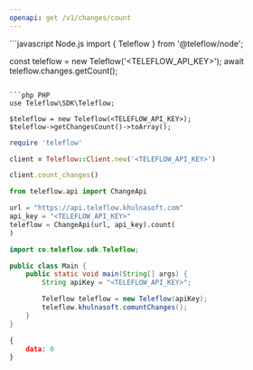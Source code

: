 ```yaml
---
openapi: get /v1/changes/count
---
```


<Snippet file="apikey-warning.mdx" />

<RequestExample>
```javascript Node.js
import { Teleflow } from '@teleflow/node';

const teleflow = new Teleflow('<TELEFLOW_API_KEY>');
await teleflow.changes.getCount();
```

```php PHP
use Teleflow\SDK\Teleflow;

$teleflow = new Teleflow(<TELEFLOW_API_KEY>);
$teleflow->getChangesCount()->toArray();
```

```ruby Ruby
require 'teleflow'

client = Teleflow::Client.new('<TELEFLOW_API_KEY>')

client.count_changes()
```

```python Python
from teleflow.api import ChangeApi

url = "https://api.teleflow.khulnasoft.com"
api_key = "<TELEFLOW_API_KEY>"
teleflow = ChangeApi(url, api_key).count(
)
```

```java Java
import co.teleflow.sdk.Teleflow;

public class Main {
    public static void main(String[] args) {
        String apiKey = "<TELEFLOW_API_KEY>";

        Teleflow teleflow = new Teleflow(apiKey);
        teleflow.khulnasoft.comuntChanges();
    }
}
```

</RequestExample>

<ResponseExample>

```json Response
{
    data: 0
}
```

</ResponseExample>